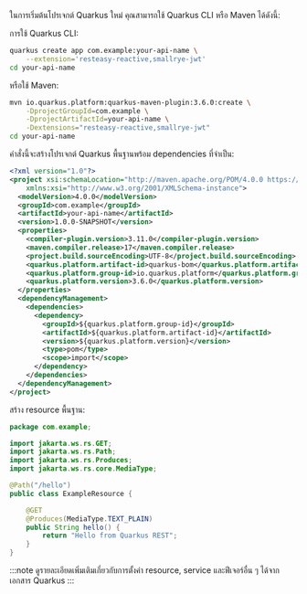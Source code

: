 ในการเริ่มต้นโปรเจกต์ Quarkus ใหม่ คุณสามารถใช้ Quarkus CLI หรือ Maven ได้ดังนี้:

การใช้ Quarkus CLI:

```bash
quarkus create app com.example:your-api-name \
    --extension='resteasy-reactive,smallrye-jwt'
cd your-api-name
```

หรือใช้ Maven:

```bash
mvn io.quarkus.platform:quarkus-maven-plugin:3.6.0:create \
    -DprojectGroupId=com.example \
    -DprojectArtifactId=your-api-name \
    -Dextensions="resteasy-reactive,smallrye-jwt"
cd your-api-name
```

คำสั่งนี้จะสร้างโปรเจกต์ Quarkus พื้นฐานพร้อม dependencies ที่จำเป็น:

```xml title="pom.xml"
<?xml version="1.0"?>
<project xsi:schemaLocation="http://maven.apache.org/POM/4.0.0 https://maven.apache.org/xsd/maven-4.0.0.xsd" xmlns="http://maven.apache.org/POM/4.0.0"
    xmlns:xsi="http://www.w3.org/2001/XMLSchema-instance">
  <modelVersion>4.0.0</modelVersion>
  <groupId>com.example</groupId>
  <artifactId>your-api-name</artifactId>
  <version>1.0.0-SNAPSHOT</version>
  <properties>
    <compiler-plugin.version>3.11.0</compiler-plugin.version>
    <maven.compiler.release>17</maven.compiler.release>
    <project.build.sourceEncoding>UTF-8</project.build.sourceEncoding>
    <quarkus.platform.artifact-id>quarkus-bom</quarkus.platform.artifact-id>
    <quarkus.platform.group-id>io.quarkus.platform</quarkus.platform.group-id>
    <quarkus.platform.version>3.6.0</quarkus.platform.version>
  </properties>
  <dependencyManagement>
    <dependencies>
      <dependency>
        <groupId>${quarkus.platform.group-id}</groupId>
        <artifactId>${quarkus.platform.artifact-id}</artifactId>
        <version>${quarkus.platform.version}</version>
        <type>pom</type>
        <scope>import</scope>
      </dependency>
    </dependencies>
  </dependencyManagement>
</project>
```

สร้าง resource พื้นฐาน:

```java title="src/main/java/com/example/ExampleResource.java"
package com.example;

import jakarta.ws.rs.GET;
import jakarta.ws.rs.Path;
import jakarta.ws.rs.Produces;
import jakarta.ws.rs.core.MediaType;

@Path("/hello")
public class ExampleResource {

    @GET
    @Produces(MediaType.TEXT_PLAIN)
    public String hello() {
        return "Hello from Quarkus REST";
    }
}
```

:::note
ดูรายละเอียดเพิ่มเติมเกี่ยวกับการตั้งค่า resource, service และฟีเจอร์อื่น ๆ ได้จากเอกสาร Quarkus
:::
